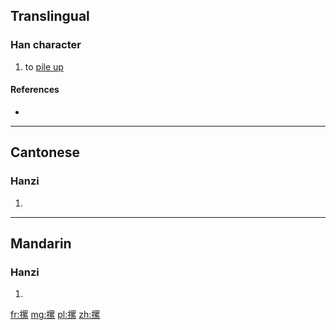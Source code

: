 ==Translingual==

===Han character===
{{Han char|rn=64|rad=手|as=11|sn=14|four=5609<sub>3</sub>|canj=手田女火 (QWVF)|ids=⿰[[扌]][[累]]}}

# to [[pile up]]

====References====
* {{Han ref|kx=0450.080|dkj=12594|dj=0800.270|hdz=31946.060|uh=645E|ud=25694|bh=E1E7|bd=57831}}

----

==Cantonese==

===Hanzi===
{{yue-hanzi|jyut=|y=lo6}}

# {{defn|lang=yue|sort=手11}}

----

==Mandarin==

===Hanzi===
{{cmn-hanzi|pin=[[luó]] ([[luo2]])|wg=lo<sup>2</sup>}}

# {{defn|lang=cmn|sort=手11}}

[[fr:摞]]
[[mg:摞]]
[[pl:摞]]
[[zh:摞]]